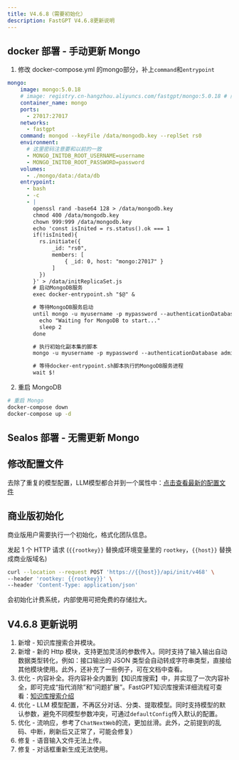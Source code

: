 ```yaml
---
title: V4.6.8（需要初始化）
description: FastGPT V4.6.8更新说明
---
```


## docker 部署 - 手动更新 Mongo

1. 修改 docker-compose.yml 的mongo部分，补上`command`和`entrypoint`

```yml
mongo:
    image: mongo:5.0.18
    # image: registry.cn-hangzhou.aliyuncs.com/fastgpt/mongo:5.0.18 # 阿里云
    container_name: mongo
    ports:
      - 27017:27017
    networks:
      - fastgpt
    command: mongod --keyFile /data/mongodb.key --replSet rs0
    environment:
      # 这里密码注意要和以前的一致
      - MONGO_INITDB_ROOT_USERNAME=username
      - MONGO_INITDB_ROOT_PASSWORD=password
    volumes:
      - ./mongo/data:/data/db
    entrypoint:
      - bash
      - -c
      - |
        openssl rand -base64 128 > /data/mongodb.key
        chmod 400 /data/mongodb.key
        chown 999:999 /data/mongodb.key
        echo 'const isInited = rs.status().ok === 1
        if(!isInited){
          rs.initiate({
              _id: "rs0",
              members: [
                  { _id: 0, host: "mongo:27017" }
              ]
          })
        }' > /data/initReplicaSet.js
        # 启动MongoDB服务
        exec docker-entrypoint.sh "$@" &

        # 等待MongoDB服务启动
        until mongo -u myusername -p mypassword --authenticationDatabase admin --eval "print('waited for connection')" > /dev/null 2>&1; do
          echo "Waiting for MongoDB to start..."
          sleep 2
        done

        # 执行初始化副本集的脚本
        mongo -u myusername -p mypassword --authenticationDatabase admin /data/initReplicaSet.js

        # 等待docker-entrypoint.sh脚本执行的MongoDB服务进程
        wait $!
```

2. 重启 MongoDB
   
```bash
# 重启 Mongo
docker-compose down
docker-compose up -d
```

## Sealos 部署 - 无需更新 Mongo

## 修改配置文件

去除了重复的模型配置，LLM模型都合并到一个属性中：[点击查看最新的配置文件](/docs/development/configuration/)

## 商业版初始化

商业版用户需要执行一个初始化，格式化团队信息。

发起 1 个 HTTP 请求 (`{{rootkey}}` 替换成环境变量里的 `rootkey`，`{{host}}` 替换成商业版域名)

```bash
curl --location --request POST 'https://{{host}}/api/init/v468' \
--header 'rootkey: {{rootkey}}' \
--header 'Content-Type: application/json'
```

会初始化计费系统，内部使用可把免费的存储拉大。

## V4.6.8 更新说明

1. 新增 - 知识库搜索合并模块。
2. 新增 - 新的 Http 模块，支持更加灵活的参数传入。同时支持了输入输出自动数据类型转化，例如：接口输出的 JSON 类型会自动转成字符串类型，直接给其他模块使用。此外，还补充了一些例子，可在文档中查看。
3. 优化 - 内容补全。将内容补全内置到【知识库搜索】中，并实现了一次内容补全，即可完成“指代消除”和“问题扩展”。FastGPT知识库搜索详细流程可查看：[知识库搜索介绍](/docs/guide/dashboard/workflow/dataset_search/)
4. 优化 - LLM 模型配置，不再区分对话、分类、提取模型。同时支持模型的默认参数，避免不同模型参数冲突，可通过`defaultConfig`传入默认的配置。
5. 优化 - 流响应，参考了`ChatNextWeb`的流，更加丝滑。此外，之前提到的乱码、中断，刷新后又正常了，可能会修复）
6. 修复 - 语音输入文件无法上传。
7. 修复 - 对话框重新生成无法使用。
